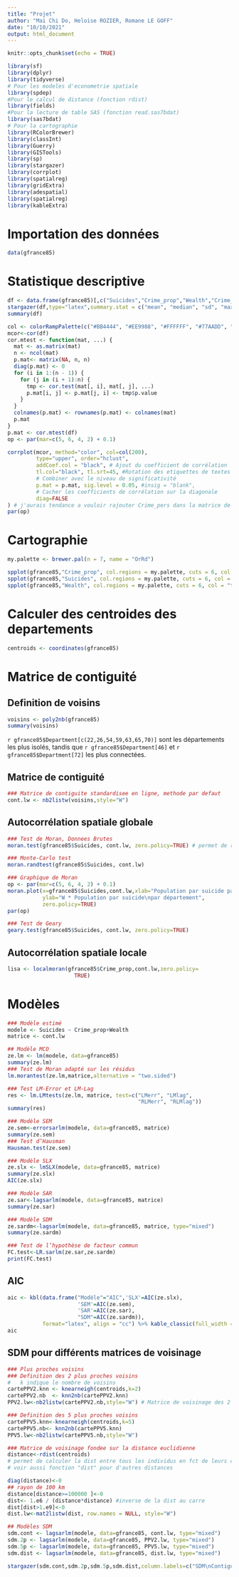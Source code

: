 ```yaml
---
title: "Projet"
author: "Mai Chi Do, Heloise ROZIER, Romane LE GOFF"
date: "10/10/2021"
output: html_document
---
```


```r
knitr::opts_chunk$set(echo = TRUE)
```

```r
library(sf)
library(dplyr)
library(tidyverse)
# Pour les modeles d'econometrie spatiale
library(spdep)
#Pour le calcul de distance (fonction rdist)
library(fields)
#Pour la lecture de table SAS (fonction read.sas7bdat)
library(sas7bdat)
# Pour la cartographie
library(RColorBrewer)
library(classInt)
library(Guerry)
library(GISTools)
library(sp)
library(stargazer)
library(corrplot)
library(spatialreg)
library(gridExtra)
library(adespatial)
library(spatialreg)
library(kableExtra)
```

# Importation des données

```r
data(gfrance85)
```

# Statistique descriptive

```r
df <- data.frame(gfrance85)[,c("Suicides","Crime_prop","Wealth","Crime_pers")]
stargazer(df,type="latex",summary.stat = c("mean", "median", "sd", "max", "min"))
summary(df)

col <- colorRampPalette(c("#BB4444", "#EE9988", "#FFFFFF", "#77AADD", "#4477AA"))
mcor<-cor(df)
cor.mtest <- function(mat, ...) {
  mat <- as.matrix(mat)
  n <- ncol(mat)
  p.mat<- matrix(NA, n, n)
  diag(p.mat) <- 0
  for (i in 1:(n - 1)) {
    for (j in (i + 1):n) {
      tmp <- cor.test(mat[, i], mat[, j], ...)
      p.mat[i, j] <- p.mat[j, i] <- tmp$p.value
    }
  }
  colnames(p.mat) <- rownames(p.mat) <- colnames(mat)
  p.mat
}
p.mat <- cor.mtest(df)
op <- par(mar=c(5, 6, 4, 2) + 0.1)

corrplot(mcor, method="color", col=col(200),
         type="upper", order="hclust",
         addCoef.col = "black", # Ajout du coefficient de corrélation
         tl.col="black", tl.srt=45, #Rotation des etiquettes de textes
         # Combiner avec le niveau de significativité
         p.mat = p.mat, sig.level = 0.05, #insig = "blank",
         # Cacher les coefficients de corrélation sur la diagonale
         diag=FALSE
) # j'aurais tendance a vouloir rajouter Crime_pers dans la matrice de corr, pour justifier le fait qu'on ne l'inclut pas dans notre modele, vu que ca me semble etre une variable importante!
par(op)
```


# Cartographie

```r
my.palette <- brewer.pal(n = 7, name = "OrRd")

spplot(gfrance85,"Crime_prop", col.regions = my.palette, cuts = 6, col = "transparent", main="Population par crime\ncontre la propriété")
spplot(gfrance85,"Suicides", col.regions = my.palette, cuts = 6, col = "transparent", main="Population par suicide")
spplot(gfrance85,"Wealth", col.regions = my.palette, cuts = 6, col = "transparent", main="Niveau de richesse")
```

# Calculer des centroides des departements

```r
centroids <- coordinates(gfrance85)
```

# Matrice de contiguité

## Definition de voisins

```r
voisins <- poly2nb(gfrance85)
summary(voisins)
```

`r gfrance85$Department[c(22,26,54,59,63,65,70)] ` sont les départements les plus isolés, tandis que `r gfrance85$Department[46] ` et `r gfrance85$Department[72] `
les plus connectées.

## Matrice de contiguité

```r
### Matrice de contiguite standardisee en ligne, methode par defaut
cont.lw <- nb2listw(voisins,style="W")
```

## Autocorrélation spatiale globale

```r
### Test de Moran, Donnees Brutes
moran.test(gfrance85$Suicides, cont.lw, zero.policy=TRUE) # permet de recup la stat de Moran

### Monte-Carlo test
moran.randtest(gfrance85$Suicides, cont.lw)

### Graphique de Moran
op <- par(mar=c(5, 6, 4, 2) + 0.1)
moran.plot(x=gfrance85$Suicides,cont.lw,xlab="Population par suicide par département",
           ylab="W * Population par suicide\npar département",
           zero.policy=TRUE)
par(op)

### Test de Geary
geary.test(gfrance85$Suicides, cont.lw, zero.policy=TRUE)
```

## Autocorrélation spatiale locale

```r
lisa <- localmoran(gfrance85$Crime_prop,cont.lw,zero.policy=
                     TRUE)
```

# Modèles

```r
### Modèle estimé
modele <- Suicides ~ Crime_prop+Wealth
matrice <- cont.lw

## Modèle MCO
ze.lm <- lm(modele, data=gfrance85)
summary(ze.lm)
### Test de Moran adapté sur les résidus
lm.morantest(ze.lm,matrice,alternative = "two.sided")

### Test LM-Error et LM-Lag
res <- lm.LMtests(ze.lm, matrice, test=c("LMerr", "LMlag",
                                         "RLMerr", "RLMlag"))
summary(res)

### Modèle SEM
ze.sem<-errorsarlm(modele, data=gfrance85, matrice)
summary(ze.sem)
### Test d’Hausman
Hausman.test(ze.sem)

### Modèle SLX
ze.slx <- lmSLX(modele, data=gfrance85, matrice)
summary(ze.slx)
AIC(ze.slx)

### Modèle SAR
ze.sar<-lagsarlm(modele, data=gfrance85, matrice)
summary(ze.sar)

### Modèle SDM
ze.sardm<-lagsarlm(modele, data=gfrance85, matrice, type="mixed")
summary(ze.sardm)

### Test de l’hypothèse de facteur commun
FC.test<-LR.sarlm(ze.sar,ze.sardm)
print(FC.test)
```

## AIC

```r
aic <- kbl(data.frame("Modèle"="AIC",'SLX'=AIC(ze.slx),
                      'SEM'=AIC(ze.sem),
                      'SAR'=AIC(ze.sar),
                      "SDM"=AIC(ze.sardm)),
           format="latex", align = "cc") %>% kable_classic(full_width = F, html_font = "Cambria")
aic
```

## SDM pour différents matrices de voisinage

```r
### Plus proches voisins
### Definition des 2 plus proches voisins
#   k indique le nombre de voisins
cartePPV2.knn <- knearneigh(centroids,k=2) 
cartePPV2.nb  <- knn2nb(cartePPV2.knn)
PPV2.lw<-nb2listw(cartePPV2.nb,style="W") # Matrice de voisinage des 2 ppv

### Definition des 5 plus proches voisins
cartePPV5.knn<-knearneigh(centroids,k=5) 
cartePPV5.nb<- knn2nb(cartePPV5.knn)
PPV5.lw<-nb2listw(cartePPV5.nb,style="W")

### Matrice de voisinage fondee sur la distance euclidienne
distance<-rdist(centroids) 
# permet de calculer la dist entre tous les individus en fct de leurs coordonnees
# voir aussi fonction "dist" pour d'autres distances

diag(distance)<-0
## rayon de 100 km
distance[distance>=100000 ]<-0
dist<- 1.e6 / (distance*distance) #inverse de la dist au carre
dist[dist>1.e9]<-0
dist.lw<-mat2listw(dist, row.names = NULL, style="W")

## Modèles SDM
sdm.cont <- lagsarlm(modele, data=gfrance85, cont.lw, type="mixed")
sdm.2p <- lagsarlm(modele, data=gfrance85, PPV2.lw, type="mixed")
sdm.5p <- lagsarlm(modele, data=gfrance85, PPV5.lw, type="mixed")
sdm.dist <- lagsarlm(modele, data=gfrance85, dist.lw, type="mixed")

stargazer(sdm.cont,sdm.2p,sdm.5p,sdm.dist,column.labels=c("SDM\nContiguïté","SDM\n2 voisins","SDM\n5 voisins","SDM\nDistance"), align=TRUE, no.space=TRUE)
```

